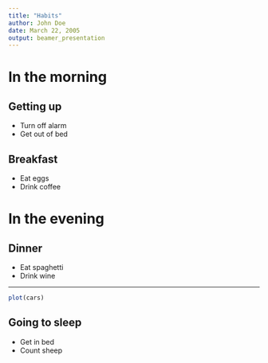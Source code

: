 ```yaml
---
title: "Habits"
author: John Doe
date: March 22, 2005
output: beamer_presentation
---
```


<!-- 

PURPOSE:   Create a .pdf that is BEAMER
BEAMER is tex file (?) so latex can be incorporated.


CREATE:     rmarkdown::render("001_first.Rmd)

VIEW:       :!zathura 001_first.pdf


Patience:   slow

-->

<!--  first page -->

# In the morning

## Getting up

- Turn off alarm
- Get out of bed

## Breakfast

- Eat eggs
- Drink coffee

<!-- second page -->

# In the evening

## Dinner

- Eat spaghetti
- Drink wine

---

```r
plot(cars)
```

## Going to sleep

- Get in bed
- Count sheep
